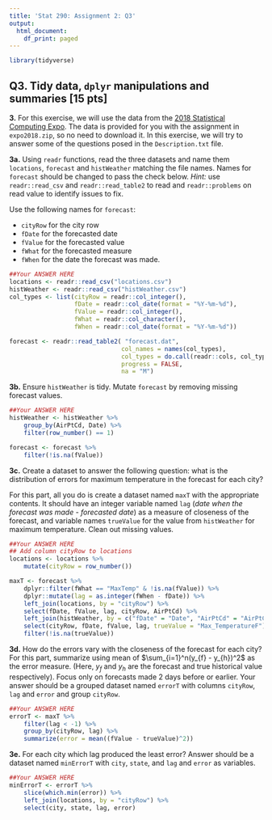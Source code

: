 ```yaml
---
title: 'Stat 290: Assignment 2: Q3'
output:
  html_document:
    df_print: paged
---
```

```r
library(tidyverse)
```

## Q3. Tidy data, `dplyr` manipulations and summaries [15 pts]

__3.__ For this exercise, we will use the data from the [2018
  Statistical Computing
  Expo](http://community.amstat.org/stat-computing/data-expo/data-expo-2018).
  The data is provided for you with the assignment in `expo2018.zip`,
  so no need to download it.  In this exercise, we will try to answer
  some of the questions posed in the `Description.txt` file. 

__3a.__ Using `readr` functions, read the three datasets and name them
`locations`, `forecast` and `histWeather` matching the file
names. Names for `forecast` should be changed to pass the check
below. _Hint:_ use `readr::read_csv` and `readr::read_table2` to read
and `readr::problems` on read value to identify issues to fix.

Use the following names for `forecast`:

- `cityRow` for the city row
- `fDate` for the forecasted date
- `fValue` for the forecasted value
- `fWhat` for the forecasted measure
- `fWhen` for the date the forecast was made.


```r
##Your ANSWER HERE
locations <- readr::read_csv("locations.csv")
histWeather <- readr::read_csv("histWeather.csv")
col_types <- list(cityRow = readr::col_integer(),
                  fDate = readr::col_date(format = "%Y-%m-%d"),
                  fValue = readr::col_integer(),
                  fWhat = readr::col_character(),
                  fWhen = readr::col_date(format = "%Y-%m-%d"))

forecast <- readr::read_table2( "forecast.dat",
                               col_names = names(col_types),
                               col_types = do.call(readr::cols, col_types),
                               progress = FALSE,
                               na = "M")


```

__3b.__ Ensure `histWeather` is tidy. Mutate `forecast` by removing
missing forecast values.

```r
##Your ANSWER HERE
histWeather <- histWeather %>%
    group_by(AirPtCd, Date) %>%
    filter(row_number() == 1)

forecast <- forecast %>%
    filter(!is.na(fValue))

```

__3c.__ Create a dataset to answer the following question: what is
the distribution of errors for maximum temperature in the forecast for
each city? 

For this part, all you do is create a dataset named `maxT` with the
appropriate contents. It should have an integer variable named `lag`
(_date when the forecast was made_ - _forecasted date_) as a measure
of closeness of the forecast, and variable names `trueValue` for the
value from `histWeather` for maximum temperature. Clean out missing
values.

```r
##Your ANSWER HERE
## Add column cityRow to locations
locations <- locations %>%
    mutate(cityRow = row_number())

maxT <- forecast %>%
    dplyr::filter(fWhat == "MaxTemp" & !is.na(fValue)) %>%
    dplyr::mutate(lag = as.integer(fWhen - fDate)) %>%
    left_join(locations, by = "cityRow") %>%
    select(fDate, fValue, lag, cityRow, AirPtCd) %>%
    left_join(histWeather, by = c("fDate" = "Date", "AirPtCd" = "AirPtCd")) %>%
    select(cityRow, fDate, fValue, lag, trueValue = "Max_TemperatureF") %>%
    filter(!is.na(trueValue))

```

__3d.__ How do the errors vary with the closeness of the forecast for
	each city? For this part, summarize using mean of
	$\sum_{i=1}^n(y_{f} - y_{h})^2$ as the error measure. (Here, $y_f$
	and $y_h$ are the forecast and true historical value
	respectively). Focus only on forecasts made 2 days before or
	earlier. Your answer should be a grouped dataset named `errorT`
	with columns `cityRow`, `lag` and `error` and group `cityRow`.


```r
##Your ANSWER HERE
errorT <- maxT %>%
    filter(lag < -1) %>%
    group_by(cityRow, lag) %>%
    summarize(error = mean((fValue - trueValue)^2))

```

__3e.__ For each city which lag produced the least error? Answer
should be a dataset named `minErrorT` with `city`, `state`, and `lag`
and `error` as variables.

```r
##Your ANSWER HERE
minErrorT <- errorT %>%
    slice(which.min(error)) %>%
    left_join(locations, by = "cityRow") %>%
    select(city, state, lag, error)

```
